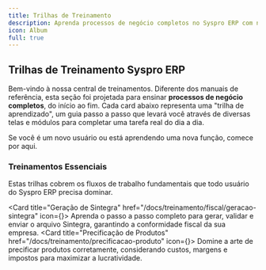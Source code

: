 ```yaml
---
title: Trilhas de Treinamento
description: Aprenda processos de negócio completos no Syspro ERP com nossas trilhas de aprendizado guiadas.
icon: Album
full: true
---
```



## Trilhas de Treinamento Syspro ERP

Bem-vindo à nossa central de treinamentos. Diferente dos manuais de referência, esta seção foi projetada para ensinar **processos de negócio completos**, do início ao fim. Cada card abaixo representa uma "trilha de aprendizado", um guia passo a passo que levará você através de diversas telas e módulos para completar uma tarefa real do dia a dia.

Se você é um novo usuário ou está aprendendo uma nova função, comece por aqui.

### Treinamentos Essenciais 

Estas trilhas cobrem os fluxos de trabalho fundamentais que todo usuário do Syspro ERP precisa dominar.

  <Card title="Geração de Sintegra" href="/docs/treinamento/fiscal/geracao-sintegra" icon={<FileText className="h-5 w-5" />}>
    Aprenda o passo a passo completo para gerar, validar e enviar o arquivo Sintegra, garantindo a conformidade fiscal da sua empresa.
  </Card>
    <Card title="Precificação de Produtos" href="/docs/treinamento/precificacao-produto" icon={<Banknote className="h-5 w-5" />}>
    Domine a arte de precificar produtos corretamente, considerando custos, margens e impostos para maximizar a lucratividade.
  </Card>


<SuporteSection modulo="Trilhas de Treinamento" />